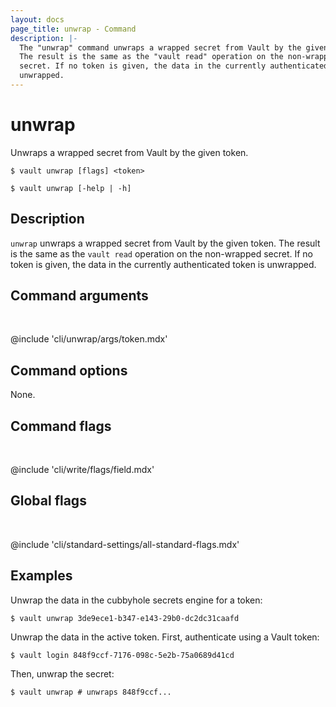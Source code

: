 ```yaml
---
layout: docs
page_title: unwrap - Command
description: |-
  The "unwrap" command unwraps a wrapped secret from Vault by the given token.
  The result is the same as the "vault read" operation on the non-wrapped
  secret. If no token is given, the data in the currently authenticated token is
  unwrapped.
---
```


# unwrap

Unwraps a wrapped secret from Vault by the given token.

<CodeBlockConfig hideClipboard>

```shell-session
$ vault unwrap [flags] <token>

$ vault unwrap [-help | -h]
```

</CodeBlockConfig>

## Description

`unwrap` unwraps a wrapped secret from Vault by the given token. The
result is the same as the `vault read` operation on the non-wrapped secret. If
no token is given, the data in the currently authenticated token is unwrapped.

## Command arguments

<br />

@include 'cli/unwrap/args/token.mdx'

## Command options

None.

## Command flags

<br />

@include 'cli/write/flags/field.mdx'

## Global flags

<br />

@include 'cli/standard-settings/all-standard-flags.mdx'

## Examples

Unwrap the data in the cubbyhole secrets engine for a token:

```shell-session
$ vault unwrap 3de9ece1-b347-e143-29b0-dc2dc31caafd
```

Unwrap the data in the active token. First, authenticate using a Vault token:

```shell-session
$ vault login 848f9ccf-7176-098c-5e2b-75a0689d41cd
```

Then, unwrap the secret:

```shell-session
$ vault unwrap # unwraps 848f9ccf...
```